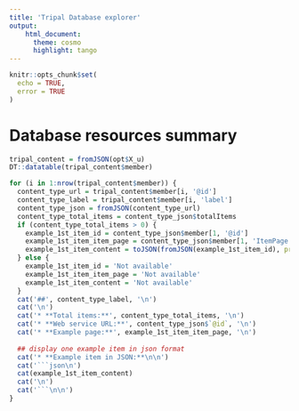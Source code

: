 ```yaml
---
title: 'Tripal Database explorer'
output:
    html_document:
      theme: cosmo
      highlight: tango
---
```


<style>
pre code, pre, code {
  white-space: pre !important;
  overflow-x: scroll !important;
  word-break: keep-all !important;
  word-wrap: initial !important;
}
</style>

```r
knitr::opts_chunk$set(
  echo = TRUE,
  error = TRUE
)
```


# Database resources summary

```r
tripal_content = fromJSON(opt$X_u)
DT::datatable(tripal_content$member)
```


```r
for (i in 1:nrow(tripal_content$member)) {
  content_type_url = tripal_content$member[i, '@id']
  content_type_label = tripal_content$member[i, 'label']
  content_type_json = fromJSON(content_type_url)
  content_type_total_items = content_type_json$totalItems
  if (content_type_total_items > 0) {
    example_1st_item_id = content_type_json$member[1, '@id']
    example_1st_item_item_page = content_type_json$member[1, 'ItemPage']
    example_1st_item_content = toJSON(fromJSON(example_1st_item_id), pretty = TRUE)
  } else {
    example_1st_item_id = 'Not available'
    example_1st_item_item_page = 'Not available'
    example_1st_item_content = 'Not available'
  }
  cat('##', content_type_label, '\n')
  cat('\n')
  cat('* **Total items:**', content_type_total_items, '\n')
  cat('* **Web service URL:**', content_type_json$`@id`, '\n')
  cat('* **Example page:**', example_1st_item_item_page, '\n')
  
  ## display one example item in json format
  cat('* **Example item in JSON:**\n\n')
  cat('```json\n')
  cat(example_1st_item_content)
  cat('\n')
  cat('```\n\n')
}
```


